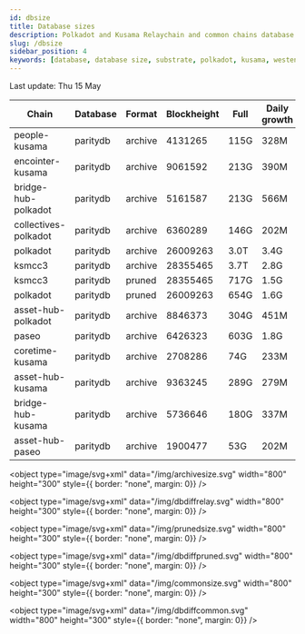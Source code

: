 ```yaml
---
id: dbsize
title: Database sizes
description: Polkadot and Kusama Relaychain and common chains database sizes
slug: /dbsize
sidebar_position: 4
keywords: [database, database size, substrate, polkadot, kusama, westend]
---
```



Last update: Thu 15 May

| Chain    | Database   | Format | Blockheight | Full         | Daily growth |
| ------------------------| ----------- | -------- | ------- | ---------- | ----- | 
| people-kusama | paritydb | archive | 4131265 | 115G | 328M |
| encointer-kusama | paritydb | archive | 9061592 | 213G | 390M |
| bridge-hub-polkadot | paritydb | archive | 5161587 | 213G | 566M |
| collectives-polkadot | paritydb | archive | 6360289 | 146G | 202M |
| polkadot | paritydb | archive | 26009263 | 3.0T | 3.4G |
| ksmcc3 | paritydb | archive | 28355465 | 3.7T | 2.8G |
| ksmcc3 | paritydb | pruned | 28355465 | 717G | 1.5G |
| polkadot | paritydb | pruned | 26009263 | 654G | 1.6G |
| asset-hub-polkadot | paritydb | archive | 8846373 | 304G | 451M |
| paseo | paritydb | archive | 6426323 | 603G | 1.8G |
| coretime-kusama | paritydb | archive | 2708286 | 74G | 233M |
| asset-hub-kusama | paritydb | archive | 9363245 | 289G | 279M |
| bridge-hub-kusama | paritydb | archive | 5736646 | 180G | 337M |
| asset-hub-paseo | paritydb | archive | 1900477 | 53G | 202M |
<object type="image/svg+xml" data="/img/archivesize.svg" width="800" height="300" style={{ border: "none", margin: 0}} />

<object type="image/svg+xml" data="/img/dbdiffrelay.svg" width="800" height="300" style={{ border: "none", margin: 0}} />

<object type="image/svg+xml" data="/img/prunedsize.svg" width="800" height="300" style={{ border: "none", margin: 0}} />

<object type="image/svg+xml" data="/img/dbdiffpruned.svg" width="800" height="300" style={{ border: "none", margin: 0}} />

<object type="image/svg+xml" data="/img/commonsize.svg" width="800" height="300" style={{ border: "none", margin: 0}} />

<object type="image/svg+xml" data="/img/dbdiffcommon.svg" width="800" height="300" style={{ border: "none", margin: 0}} />
